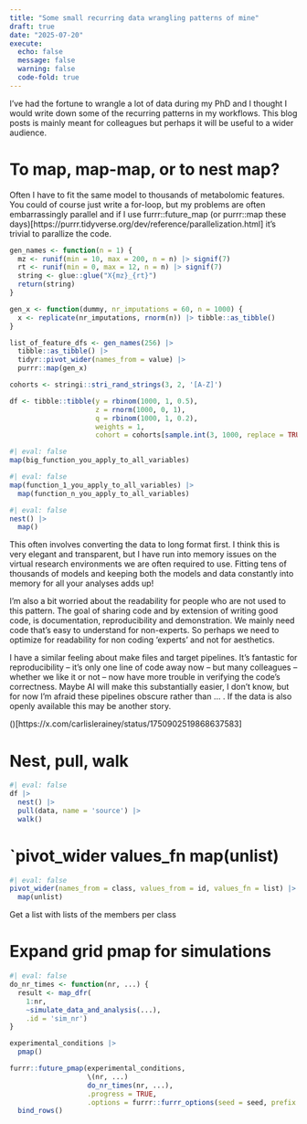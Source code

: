 ---
title: "Some small recurring data wrangling patterns of mine"
draft: true
date: "2025-07-20"
execute:
  echo: false
  message: false
  warning: false
  code-fold: true
---

I've had the fortune to wrangle a lot of data during my PhD and I thought I would write down some of the recurring patterns in my workflows. This blog posts is mainly meant for colleagues but perhaps it will be useful to a wider audience. 

# To map, map-map, or to nest map?
Often I have to fit the same model to thousands of metabolomic features. You could of course just write a for-loop, but my problems are often embarrassingly parallel and if I use furrr::future_map (or purrr::map these days)[https://purrr.tidyverse.org/dev/reference/parallelization.html] it's trivial to parallize the code. 

```{r}
gen_names <- function(n = 1) {
  mz <- runif(min = 10, max = 200, n = n) |> signif(7)
  rt <- runif(min = 0, max = 12, n = n) |> signif(7)
  string <- glue::glue("X{mz}_{rt}")
  return(string)
}

gen_x <- function(dummy, nr_imputations = 60, n = 1000) {
  x <- replicate(nr_imputations, rnorm(n)) |> tibble::as_tibble() 
}

list_of_feature_dfs <- gen_names(256) |> 
  tibble::as_tibble() |> 
  tidyr::pivot_wider(names_from = value) |> 
  purrr::map(gen_x) 

cohorts <- stringi::stri_rand_strings(3, 2, '[A-Z]')

df <- tibble::tibble(y = rbinom(1000, 1, 0.5), 
                     z = rnorm(1000, 0, 1), 
                     q = rbinom(1000, 1, 0.2), 
                     weights = 1, 
                     cohort = cohorts[sample.int(3, 1000, replace = TRUE)])
```

```{r}
#| eval: false
map(big_function_you_apply_to_all_variables)
```

```{r}
#| eval: false
map(function_1_you_apply_to_all_variables) |> 
  map(function_n_you_apply_to_all_variables) 
```

```{r}
#| eval: false
nest() |> 
  map()
```
This often involves converting the data to long format first. I think this is very elegant and transparent, but I have run into memory issues on the virtual research environments we are often required to use. Fitting tens of thousands of models and keeping both the models and data constantly into memory for all your analyses adds up! 

I'm also a bit worried about the readability for people who are not used to this pattern. The goal of sharing code and by extension of writing good code, is documentation, reproducibility and demonstration. We mainly need code that's easy to understand for non-experts. So perhaps we need to optimize for readability for non coding 'experts' and not for aesthetics. 

I have a similar feeling about make files and target pipelines. It's fantastic for reproducibility -- it's only one line of code away now -- but many colleagues -- whether we like it or not -- now have more trouble in verifying the code's correctness. Maybe AI will make this substantially easier, I don't know, but for now I'm afraid these pipelines obscure rather than ... . If the data is also openly available this may be another story. 

()[https://x.com/carlislerainey/status/1750902519868637583]


# Nest, pull, walk
```{r}
#| eval: false
df |> 
  nest() |> 
  pull(data, name = 'source') |> 
  walk()
```

# `pivot_wider values_fn map(unlist)
```{r}
#| eval: false
pivot_wider(names_from = class, values_from = id, values_fn = list) |>
  map(unlist)
```
Get a list with lists of the members per class

# Expand grid pmap for simulations
```{r}
#| eval: false
do_nr_times <- function(nr, ...) {
  result <- map_dfr(
    1:nr,
    ~simulate_data_and_analysis(...),
    .id = 'sim_nr')
}

experimental_conditions |> 
  pmap()

furrr::future_pmap(experimental_conditions, 
                   \(nr, ...)
                   do_nr_times(nr, ...), 
                   .progress = TRUE, 
                   .options = furrr::furrr_options(seed = seed, prefix = "prefix")) |>
  bind_rows()
```

